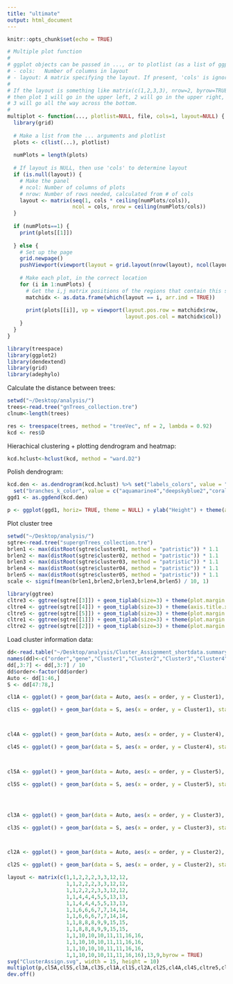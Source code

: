 ```yaml
---
title: "ultimate"
output: html_document
---
```


```r
knitr::opts_chunk$set(echo = TRUE)
```

```r
# Multiple plot function
#
# ggplot objects can be passed in ..., or to plotlist (as a list of ggplot objects)
# - cols:   Number of columns in layout
# - layout: A matrix specifying the layout. If present, 'cols' is ignored.
#
# If the layout is something like matrix(c(1,2,3,3), nrow=2, byrow=TRUE),
# then plot 1 will go in the upper left, 2 will go in the upper right, and
# 3 will go all the way across the bottom.
#
multiplot <- function(..., plotlist=NULL, file, cols=1, layout=NULL) {
  library(grid)
  
  # Make a list from the ... arguments and plotlist
  plots <- c(list(...), plotlist)
  
  numPlots = length(plots)
  
  # If layout is NULL, then use 'cols' to determine layout
  if (is.null(layout)) {
    # Make the panel
    # ncol: Number of columns of plots
    # nrow: Number of rows needed, calculated from # of cols
    layout <- matrix(seq(1, cols * ceiling(numPlots/cols)),
                     ncol = cols, nrow = ceiling(numPlots/cols))
  }
  
  if (numPlots==1) {
    print(plots[[1]])
    
  } else {
    # Set up the page
    grid.newpage()
    pushViewport(viewport(layout = grid.layout(nrow(layout), ncol(layout))))
    
    # Make each plot, in the correct location
    for (i in 1:numPlots) {
      # Get the i,j matrix positions of the regions that contain this subplot
      matchidx <- as.data.frame(which(layout == i, arr.ind = TRUE))
      
      print(plots[[i]], vp = viewport(layout.pos.row = matchidx$row,
                                      layout.pos.col = matchidx$col))
    }
  }
}
```

```r
library(treespace)
library(ggplot2)
library(dendextend)
library(grid)
library(adephylo)
```

Calculate the distance between trees:
```r
setwd("~/Desktop/analysis/")
trees<-read.tree("gnTrees_collection.tre")
clnum<-length(trees)

res <- treespace(trees, method = "treeVec", nf = 2, lambda = 0.92)
kcd <- res$D
```

Hierachical clustering + plotting dendrogram and heatmap:
```r
kcd.hclust<-hclust(kcd, method = "ward.D2")
```

Polish dendrogram:
```r
kcd.den <- as.dendrogram(kcd.hclust) %>% set("labels_colors", value = "black") %>% set("labels_cex", 0.4) %>% 
  set("branches_k_color", value = c("aquamarine4","deepskyblue2","coral2", "yellow3","blueviolet"), k=5)
ggd1 <- as.ggdend(kcd.den)

p <- ggplot(ggd1, horiz= TRUE, theme = NULL) + ylab("Height") + theme(axis.line.y = element_blank(), axis.ticks.y = element_blank(), axis.title.y = element_blank(), axis.text.y  = element_blank(), axis.line.x = element_blank(), panel.grid.major.x = element_line(colour = "gray90"), panel.grid.minor.x = element_blank(), panel.background = element_rect(fill = "white"), plot.margin = unit(c(0.8,0,1.7,0),"cm"), panel.grid.major.y = element_blank(), panel.grid.minor.y = element_blank())
```

Plot cluster tree
```r
setwd("~/Desktop/analysis/")
sgtre<-read.tree("supergnTrees_collection.tre")
brlen1 <- max(distRoot(sgtre$cluster01, method = "patristic")) * 1.1
brlen2 <- max(distRoot(sgtre$cluster02, method = "patristic")) * 1.1
brlen3 <- max(distRoot(sgtre$cluster03, method = "patristic")) * 1.1
brlen4 <- max(distRoot(sgtre$cluster04, method = "patristic")) * 1.1
brlen5 <- max(distRoot(sgtre$cluster05, method = "patristic")) * 1.1
scale <- signif(mean(brlen1,brlen2,brlen3,brlen4,brlen5) / 10, 1)

library(ggtree)
cltre3 <- ggtree(sgtre[[3]]) + geom_tiplab(size=3) + theme(plot.margin = unit(c(0.5,1,0,0),"cm")) + geom_treescale(width = scale) + xlim(0,brlen3)
cltre4 <- ggtree(sgtre[[4]]) + geom_tiplab(size=3) + theme(axis.title.x = element_text(vjust = -17, hjust = 0.5), plot.margin = unit(c( 0.5,1,3.2,0),"cm")) + geom_treescale(width = scale) + labs(x="Supergene trees") + xlim(0,brlen4)
cltre5 <- ggtree(sgtre[[5]]) + geom_tiplab(size=3) + theme(plot.margin = unit(c(2,1,0,0),"cm")) + geom_treescale(width = scale) + xlim(0,brlen5)
cltre1 <- ggtree(sgtre[[1]]) + geom_tiplab(size=3) + theme(plot.margin = unit(c(0.5,1,0,0),"cm")) + geom_treescale(width = scale) + xlim(0,brlen1)
cltre2 <- ggtree(sgtre[[2]]) + geom_tiplab(size=3) + theme(plot.margin = unit(c(0.5,1,0,0),"cm")) + geom_treescale(width = scale) + xlim(0,brlen2)
```

Load cluster information data:
```r
dd<-read.table("~/Desktop/analysis/Cluster_Assignment_shortdata.summary")
names(dd)<-c("order","gene","Cluster1","Cluster2","Cluster3","Cluster4","Cluster5")
dd[,3:7] <- dd[,3:7] / 10
dd$order<-factor(dd$order)
Auto <- dd[1:46,]
S <- dd[47:78,]
```

```r
cl1A <- ggplot() + geom_bar(data = Auto, aes(x = order, y = Cluster1), stat = "identity", fill = "coral2", width = 0.9) + theme(axis.title.x = element_blank(), axis.text.x = element_blank(), axis.ticks.x = element_blank(), axis.title.y = element_blank(), plot.margin = unit(c(0,0,0,0.6),"cm"), panel.grid.minor.y = element_blank(), panel.background = element_rect(color = "black")) + scale_y_continuous(limits = c(0,100))

cl1S <- ggplot() + geom_bar(data = S, aes(x = order, y = Cluster1), stat = "identity", fill = "coral2", width = 0.9) + theme(axis.title.x = element_blank(), axis.text.x = element_blank(), axis.ticks.x = element_blank(), axis.title.y = element_blank(), plot.margin = unit(c(0,0.6,0,0.1),"cm"), panel.grid.minor.y = element_blank(), panel.background = element_rect(color = "black")) + scale_y_continuous(position = "right", limits = c(0,100))



cl4A <- ggplot() + geom_bar(data = Auto, aes(x = order, y = Cluster4), stat = "identity", fill = "aquamarine4", width = 0.9) + theme(axis.title.x = element_text(vjust=-1.5, hjust = 0.5), axis.text.x = element_text(size = 7, vjust = 0.5, hjust = 1, angle = 90), axis.title.y = element_blank(), plot.margin = unit(c(0,0,1.5,0.6),"cm"), panel.grid.minor.y = element_blank(), panel.background = element_rect(color = "black")) + scale_x_discrete(position = "bottom", labels = Auto$gene) + scale_y_continuous(limits = c(0,100)) + labs(x="Autosome genes")

cl4S <- ggplot() + geom_bar(data = S, aes(x = order, y = Cluster4), stat = "identity", fill = "aquamarine4", width = 0.9) + theme(axis.title.x = element_text(vjust=-2.2, hjust = 0.5), axis.text.x = element_text(size = 7, vjust = 0.5, hjust = 1, angle = 90), axis.title.y = element_blank(), plot.margin = unit(c(0,0.6,1.62,0.1),"cm"), panel.grid.minor.y = element_blank(), panel.background = element_rect(color = "black")) + scale_x_discrete(position = "bottom", labels = S$gene) + scale_y_continuous(position = "right",  limits = c(0,100)) + labs(x="Neo-sex chromosome genes")



cl5A <- ggplot() + geom_bar(data = Auto, aes(x = order, y = Cluster5), stat = "identity", fill = "blueviolet", width = 0.9) + theme(axis.title.x = element_blank(), axis.text.x.top = element_text(size = 7, vjust = 0.5, hjust = 0, angle = 90), axis.title.y = element_blank(), plot.margin = unit(c(0.25,0,0.1,0.6),"cm"), panel.grid.minor.y = element_blank(), panel.background = element_rect(color = "black")) + scale_x_discrete(position = "top", labels = Auto$gene) + scale_y_continuous(limits = c(0,100))

cl5S <- ggplot() + geom_bar(data = S, aes(x = order, y = Cluster5), stat = "identity", fill = "blueviolet", width = 0.9) + theme(axis.title.x = element_blank(), axis.text.x.top = element_text(size = 7, vjust = 0.5, hjust = 0, angle = 90), axis.title.y = element_blank(), plot.margin = unit(c(0.35,0.6,0.1,0.1),"cm"), panel.grid.minor.y = element_blank(), panel.background = element_rect(color = "black")) + scale_x_discrete(position = "top", labels = S$gene) + scale_y_continuous(position = "right",  limits = c(0,100))




cl3A <- ggplot() + geom_bar(data = Auto, aes(x = order, y = Cluster3), stat = "identity", fill = "yellow3", width = 0.9) + theme(axis.title.x = element_blank(), axis.text.x = element_blank(), axis.ticks.x = element_blank(), axis.title.y = element_text(vjust = -1, hjust = 0.5), plot.margin = unit(c(0,0,0,0),"cm"), panel.grid.minor.y = element_blank(), panel.background = element_rect(color = "black")) + scale_y_continuous(limits = c(0,100)) + labs(y="percentage(%)")

cl3S <- ggplot() + geom_bar(data = S, aes(x = order, y = Cluster3), stat = "identity", fill = "yellow3", width = 0.9) + theme(axis.title.x = element_blank(), axis.text.x = element_blank(), axis.ticks.x = element_blank(), axis.title.y = element_text(vjust = -1),plot.margin = unit(c(0,0.2,0,0.1),"cm"), panel.grid.minor.y = element_blank(), panel.background = element_rect(color = "black")) + scale_y_continuous(position = "right",  limits = c(0,100)) + labs(y="percentage(%)")



cl2A <- ggplot() + geom_bar(data = Auto, aes(x = order, y = Cluster2), stat = "identity", fill = "deepskyblue2", width = 0.9) + theme(axis.title.x = element_blank(), axis.text.x = element_blank(), axis.ticks.x = element_blank(), axis.title.y = element_blank(), plot.margin = unit(c(0,0,0,0.6),"cm"), panel.grid.minor.y = element_blank(), panel.background = element_rect(color = "black")) + scale_y_continuous(limits = c(0,100))

cl2S <- ggplot() + geom_bar(data = S, aes(x = order, y = Cluster2), stat = "identity", fill = "deepskyblue2", width = 0.9) + theme(axis.title.x = element_blank(), axis.text.x = element_blank(), axis.ticks.x = element_blank(), axis.title.y = element_blank(), plot.margin = unit(c(0,0.6,0,0.1),"cm"), panel.grid.minor.y = element_blank(), panel.background = element_rect(color = "black")) + scale_y_continuous(position = "right",  limits = c(0,100))

```

```R
layout <- matrix(c(1,1,2,2,2,3,3,12,12,
                   1,1,2,2,2,3,3,12,12,
                   1,1,2,2,2,3,3,12,12,
                   1,1,4,4,4,5,5,13,13,
                   1,1,4,4,4,5,5,13,13,
                   1,1,6,6,6,7,7,14,14,
                   1,1,6,6,6,7,7,14,14,
                   1,1,8,8,8,9,9,15,15,
                   1,1,8,8,8,9,9,15,15,
                   1,1,10,10,10,11,11,16,16,
                   1,1,10,10,10,11,11,16,16,
                   1,1,10,10,10,11,11,16,16,
                   1,1,10,10,10,11,11,16,16),13,9,byrow = TRUE)
svg("ClusterAssign.svg", width = 15, height = 10)
multiplot(p,cl5A,cl5S,cl3A,cl3S,cl1A,cl1S,cl2A,cl2S,cl4A,cl4S,cltre5,cltre3,cltre1,cltre2,cltre4,layout = layout)
dev.off()
```

